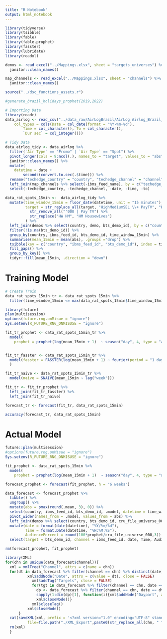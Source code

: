 ```yaml
---
title: "R Notebook"
output: html_notebook
---
```


```r
library(tidyverse)
library(tsibble)
library(fable)
library(fable.prophet)
library(fasster)
library(lubridate)
library(readxl)

```


```r
demos <- read_excel("../Mappings.xlsx", sheet = "targets_universes") %>% 
  janitor::clean_names()

map_channels <- read_excel("../Mappings.xlsx", sheet = "channels") %>% 
  janitor::clean_names()

source("../dsc_functions_assets.r")

#generate_brazil_holidays_prophet(2019,2022)

```


```r
# Importing Data
library(readr)
data_airlog <- read_csv("../data_raw/AirLogBrazil/AirLog Airlog_Brazil_fct.csv", 
    col_types = cols(Date = col_date(format = "%Y-%m-%d"), 
        Time = col_character(), To = col_character(), 
        `Dur sec` = col_integer()))

# Tidy Data
data_airlog_tidy <- data_airlog %>%
  filter(`Air Type` == "Promo" | `Air Type` == "Spot") %>% 
  pivot_longer(cols = 9:ncol(.), names_to = "target", values_to = "abs") %>% 
  janitor::clean_names() %>% 
  mutate(
    datetime = date +
        seconds(convert.to.sec(.$time))) %>%
  rename("techedge_country" = "country", "techedge_channel" = "channel") %>% 
  left_join(map_channels %>% select(-ibms_feed_name), by = c("techedge_country", "techedge_channel")) %>% 
  select(-techedge_country, -techedge_channel, -date, -time, -to)

```


```r
data_rat_spots_15min <-  data_airlog_tidy %>% 
  mutate(time_window_15min = floor_date(datetime, unit = "15 minutes"),
         target = str_replace_all(target, "HighMediumSEL \\+ PayTV", "HM" ) %>% 
           str_remove_all("'000 | Pay TV") %>% 
           str_replace("HW HM", "HM Housewives")
         ) %>% 
  left_join(demos %>% select(country, demo, bts_demo_id), by = c("country","target" = "demo")) %>% 
  filter(!is.na(bts_demo_id)) %>% 
  group_by(country, ibms_feed_id, bts_demo_id, time_window_15min) %>% 
  summarise(mean_15min = mean(abs), .groups ="drop") %>% 
  tsibble(key = c("country", "ibms_feed_id", "bts_demo_id"), index = time_window_15min) %>% 
  fill_gaps() %>% 
  group_by_key() %>% 
  tidyr::fill(mean_15min, .direction = "down")
```


# Training Model

```r
# Create Train
data_rat_spots_15min_tr <- data_rat_spots_15min %>% 
  filter(time_window_15min <= max(data_rat_spots_15min$time_window_15min) - weeks(2))

```

```r
library(future)
plan(multisession)
options(future.rng.onMisue = "ignore")
Sys.setenv(R_FUTURE_RNG_ONMISUSE = "ignore")

fit_tr_prophet <- data_rat_spots_15min_tr %>% 
  model(
    prophet = prophet(log(mean_15min + 1)  ~ season("day", 4, type = "additive") +  season("week", 4, type = "additive")))


fit_tr_fasster <- data_rat_spots_15min_tr %>% 
  model(fasster = FASSTER(log(mean_15min + 1) ~ fourier(period = "1 day", K = 6) + fourier(period = "1 week" , K = 6))
  )

fit_tr_naive <- data_rat_spots_15min_tr %>% 
  model(naive = SNAIVE(mean_15min ~ lag("week")))

fit_tr <- fit_tr_prophet %>% 
  left_join(fit_tr_fasster) %>% 
  left_join(fit_tr_naive)
```

```r
forecast_tr <- forecast(fit_tr, data_rat_spots_15min)

```

```r
accuracy(forecast_tr, data_rat_spots_15min)

```


# Actual Model
```r
future::plan(multisession)
#options(future.rng.onMisue = "ignore")
Sys.setenv(R_FUTURE_RNG_ONMISUSE = "ignore")

fit_prophet <- data_rat_spots_15min %>% 
  model(
    prophet = prophet(log(mean_15min + 1)  ~ season("day", 4, type = "additive") +  season("week", 4, type = "additive")))
```

```r
forecast_prophet <- forecast(fit_prophet, h = "6 weeks")

```


```r
data_forecast <- forecast_prophet %>%
  tibble() %>% 
  ungroup() %>% 
  mutate(abs = pmax(round(.mean, 3), 0)) %>%
  select(country, ibms_feed_id, bts_demo_id, .model, datetime = time_window_15min, abs) %>% 
  pivot_wider(names_from = .model, values_from = abs) %>% 
  left_join(demos %>% select(country, bts_demo_id, cru_file_universe_000), by = c("country", "bts_demo_id")) %>% 
  mutate(date = format(date(datetime), "%Y/%m/%d"), 
         Time = format.Date(datetime, "%H:%M:%S"),
         AudiencePercent = round(100*prophet/cru_file_universe_000,3)) %>% 
  select(target = bts_demo_id, channel = ibms_feed_id, date, Time, AudiencePercent)

rm(forecast_prophet, fit_prophet)

```


```r
library(XML)
for(chn in unique(data_forecast$channel)){
  xml = xmlTree("Channel", attrs = c(name = chn))
  for(dt in data_forecast %>% filter(channel == chn) %>% distinct(date) %>% pull){
          xml$addNode("Date", attrs = c(value = dt), close = FALSE)
            xml$addTag("Targets", close = FALSE)
            for(tgt in data_forecast %>% filter(channel == chn, date == dt) %>% distinct(target) %>% pull){xml$addNode("Target", attrs = c(Code = tgt), close = FALSE)
              dp <- data_forecast %>% filter(channel == chn, date == dt, target == tgt) %>% select(Time, AudiencePercent)
              sapply(1:dim(dp)[1], function(i){xml$addNode("Daypart", attrs = c(Time = dp$Time[i], AudiencePercent = dp$AudiencePercent[i]))})
              xml$closeNode()}
            xml$closeTag()
          xml$closeNode()
      }
  cat(saveXML(xml, prefix = '<?xml version="1.0" encoding="UTF-8" standalone="yes"?>'), 
          file=file.path("./XML_Export",paste0(str_replace_all(chn, " ", "_"), ".xml")))
  rm(xml)
  }

```


